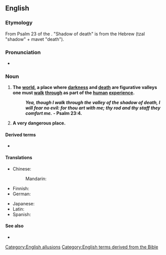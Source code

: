 ==English==

===Etymology===
From Psalm 23 of the {{w|Psalms|Book of Psalms}}. "Shadow of death" is from the Hebrew {{m|he|צלמות}} (tzal "shadow" + mavet "death").

===Pronunciation===
* {{audio|en|En-au-valley of the shadow of death.ogg|Audio (AU)}}

===Noun===
{{head|en|noun|head=[[valley]] of the [[shadow]] of [[death]]}}

# {{lb|en|idiomatic}} '''The [[world]], a place where [[darkness]] and [[death]] are figurative valleys one must [[walk]] [[through]] as part of the [[human]] [[experience]].'''
#: '''''Yea, though I walk through the valley of the shadow of death, I will fear no evil: for thou art with me; thy rod and thy staff they comfort me.''''' '''- Psalm 23:4.'''
# '''{{lb|en|idiomatic}} A very dangerous place.'''

===='''Derived terms'''====
* '''{{l|en|valley of death}}'''

===='''Translations'''====
{{trans-top|biblical phrase}}
* Chinese:
*: Mandarin: {{t|cmn|死蔭的幽谷|tr=sǐ yīn dí yōugǔ}}
* Finnish: {{t|fi|kuoleman varjon laakso}}
* German: {{t|de|das finstere Tal|n}}
{{trans-mid}}
* Japanese: {{t|ja|死の陰の谷|tr=shi no kage no tani}}
* Latin: {{t|la|in medio umbrae mortis}} {{q|in the valley of the shadow of death}}
* Spanish: {{t|es|valle de sombra de muerte}}
{{trans-bottom}}

====See also====
* {{l|en|vale of tears}}

[[Category:English allusions]]
[[Category:English terms derived from the Bible]]